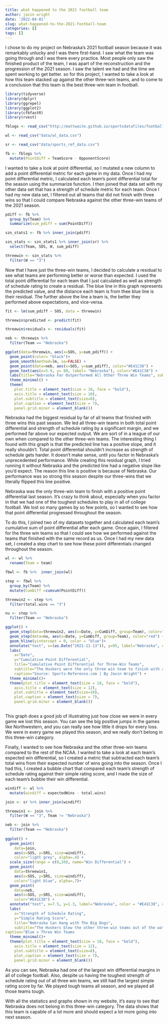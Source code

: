 ```yaml
---
title: what happened to the 2021 football team
author: javin wright
date: '2022-04-01'
slug: what-happened-to-the-2021-football-team
categories: []
tags: []
---
```

I chose to do my project on Nebraska's 2021 football season because it was remarkably unlucky and I was there first-hand. I saw what the team was going through and I was there every practice. Most people only saw the finished product of the team, I was apart of the reconstruction and the progression of the 2021 season. I saw the talent we had and the time we spent working to get better. so for this project, I wanted to take a look at how this team stacked up against the other three-win teams, and to come to a conclusion that this team is the best three-win team in football.


```r
library(tidyverse)
library(dplyr)
library(ggrepel)
library(ggplot2)
library(cfbfastR)
library(rvest)

fblogs <- read_csv("http://mattwaite.github.io/sportsdatafiles/footballlogs21.csv")

wl <- read_csv("data/wl_data.csv")

sr <- read_csv("data/sports_ref_data.csv")
```

```r
fb <- fblogs %>%
  mutate(PointDiff = TeamScore - OpponentScore)
```
I wanted to take a look at point differential, so I mutated a new column to add a point differential metric for each game in my data. Once I had my point differential metric, I calculated each team's point differential total for the season using the summarize function. I then joined that data set with my other data set that has a strength of schedule metric for each team. Once I had my new data set, I filtered out all teams that did not finish with three wins so that I could compare Nebraska against the other three-win teams of the 2021 season.
```r
pdiff <- fb %>% 
  group_by(Team) %>% 
  summarize(sum_pdiff = sum(PointDiff))

szn_stats1 <- fb %>% inner_join(pdiff)

szn_stats <- szn_stats1 %>% inner_join(sr) %>% 
  select(Team, SOS, W, sum_pdiff)

threewin <- szn_stats %>% 
  filter(W == "3") 
```
Now that I have just the three-win teams, I decided to calculate a residual to see what teams are performing better or worse than expected. I used the total point differential for each team that I just calculated as well as strength of schedule rating to create a residual. The blue line in this graph represents the predicted value, and the distance each team is from thee blue line is their residual. The further above the line a team is, the better they performed above expectations, and vice-versa.
```r
fit <- lm(sum_pdiff ~ SOS, data = threewin)

threewin$predicted <- predict(fit) 

threewin$residuals <- residuals(fit)

neb <- threewin %>% 
  filter(Team == "Nebraska")

ggplot(data=threewin, aes(x=SOS, y=sum_pdiff)) + 
  geom_point(color= "black")+ 
  geom_smooth(method=lm, se=FALSE) +
  geom_point(data=neb, aes(x=SOS, y=sum_pdiff), color="#E41C38") +
  geom_text(aes(x=5.9, y= 80, label= "Nebraska"), color="#E41C38") +
  labs(title="Nebraska Far Outperformed All Other Three Win Teams", subtitle="Nebraska had the hardest strength of schedule of all three-win teams while being the only team with positive point differential", caption="Source: sports-reference.com | Chart by Javin Wright", x="Strength of Schedule Rating", y="Total Point Differential") + 
  theme_minimal() + 
  theme(
    plot.title = element_text(size = 18, face = "bold"),
    axis.title = element_text(size = 10), 
    plot.subtitle = element_text(size=8),
    plot.caption = element_text(size = 7),
    panel.grid.minor = element_blank())
```
Nebraska had the biggest residual by far of all teams that finished with three wins this past season. We led all three-win teams in both total point differential and strength of schedule rating by a significant margin, and we performed far above our expected output. We are sort of in a league of our own when compared to the other three-win teams. The interesting thing I found with this graph is that the predicted line has a positive slope, and it really shouldn't. Total point differential shouldn't increase as strength of schedule gets harder. It doesn't make sense, until you factor in Nebraska's unprecedented performance. While creating this residual graph, I tried running it without Nebraska and the predicted line had a negative slope like you'd expect. The reason this line is positive is because of Nebraska. Our performance was so strong this season despite our three-wins that we literally  flipped this line positive.

Nebraska was the only three-win team to finish with a positive point differential last season. It's crazy to think about, especially when you factor in that we had one of the toughest schedules to play in all of college football. We lost so many games by so few points, so I wanted to see how that point differential progressed throughout the season. 

To do this, I joined two of my datasets together and calculated each team's cumulative sum of point differential after each game. Once again, I filtered for the three win teams so that I could see how we performed against the teams that finished with the same record as us. Once I had my new data set, I created a step chart to see how these point differentials changed throughout the season.
```r
wl <- wl %>% 
  rename(Team = team)

fbwl <- fb %>%  inner_join(wl)

step <- fbwl %>% 
  group_by(Team) %>% 
  mutate(CumDiff =cumsum(PointDiff))

threewin2 <- step %>% 
  filter(total.wins == "3")

nu <- step %>% 
  filter(Team == "Nebraska")

ggplot() +
  geom_step(data=threewin2, aes(x=Date, y=CumDiff, group=Team), color="dark grey") +
  geom_step(data=nu, aes(x=Date, y=CumDiff, group=Team), color="red") +
  geom_hline(yintercept = 0, color = "blue")+
  annotate("text", x=(as.Date("2021-11-13")), y=95, label="Nebraska", color = "red", cex= 4.5) +
  labs(
    x="Date", 
    y="Cumulative Point Differential", 
    title="Cumulative Point Differential for Three-Win Teams", 
    subtitle="The Huskers were the only three win team to finish with a positive point differential", 
    caption="Source: Sports-Reference.com | By Javin Wright") +
  theme_minimal()+
  theme(plot.title = element_text(size = 18, face = "bold"),
    axis.title = element_text(size = 12), 
    plot.subtitle = element_text(size=10),
    plot.caption = element_text(size = 7),
    panel.grid.minor = element_blank())
   
```
This graph does a good job of illustrating just how close we were in every game we lost this season. You can see the big positive jumps in the games like Northwestern, and you can really see how little it drops for every loss. We were in every game we played this season, and we really don't belong in this three-win category.

Finally, I wanted to see how Nebraska and the other three-win teams compared to the rest of the NCAA. I wanted to take a look at each team's expected win differential, so I created a metric that subtracted each team's total wins from their expected number of wins going into the season. Once I had this, I created a bubble chart that compared each team's strength of schedule rating against their simple rating score, and I made the size of each team's bubble their win differential.
```r
windiff <- wl %>% 
  mutate(windiff = expectedWins - total.wins)

join <- sr %>% inner_join(windiff)

threewin1 <- join %>% 
  filter(W == "3", Team != "Nebraska")

neb <- join %>% 
  filter(Team == "Nebraska")
  
ggplot() + 
  geom_point(
    data=join, 
    aes(x=SOS, y=SRS, size=windiff), 
    color="light grey", alpha=.4) +
  scale_size(range = c(0,20), name="Win Differential") +
  geom_point(
    data=threewin1, 
    aes(x=SOS, y=SRS, size=windiff), 
    color="light blue", alpha=.7)+
  geom_point(
    data=neb, 
    aes(x=SOS, y=SRS, size=windiff), 
    color="#E41C38") +
  annotate("text", x=7.5, y=1.3, label="Nebraska", color = "#E41C38", cex= 4.5)+
  labs(
    x="Strength of Schedule Rating", 
    y="Simple Rating Score", 
    title="Nebraska Can Hang with The Big Dogs", 
    subtitle="The Huskers blew the other three-win teams out of the water despite having one of the biggest win differentials in college football", 
caption="Blue = Three Win Teams                                         `                         Source: Sports-Reference.com | By Javin Wright") +
  theme_minimal()+
  theme(plot.title = element_text(size = 18, face = "bold"),
    axis.title = element_text(size = 12), 
    plot.subtitle = element_text(size=8),
    plot.caption = element_text(size = 7),
    panel.grid.minor = element_blank())
```
As you can see, Nebraska had one of the largest win differential margins in all of college football. Also, despite us having the toughest strength of schedule rating out of all three win teams, we still had the largest simple rating score by far. We played tough teams all season, and we played all those teams tough. 

With all the statistics and graphs shown in my website, it's easy to see that Nebraska does not belong in this three-win category. The data shows that this team is capable of a lot more and should expect a lot more going into next season.



